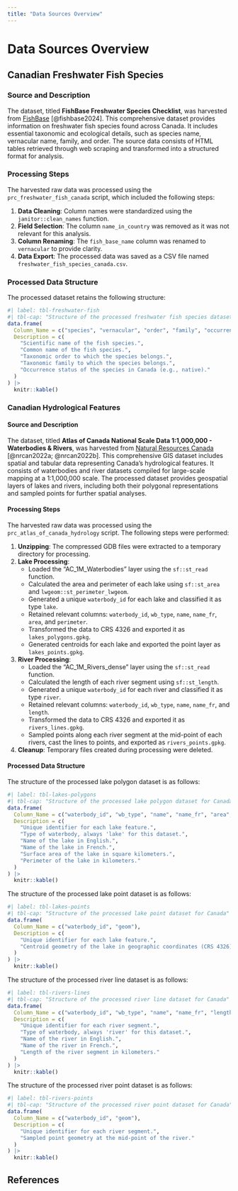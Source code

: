 ```yaml
---
title: "Data Sources Overview"
---
```


# Data Sources Overview

## Canadian Freshwater Fish Species {#sec-freshwater-fish}

### Source and Description

The dataset, titled **FishBase Freshwater Species Checklist**, was harvested from [FishBase](https://www.fishbase.se/) [@fishbase2024]. This comprehensive dataset provides information on freshwater fish species found across Canada. It includes essential taxonomic and ecological details, such as species name, vernacular name, family, and order. The source data consists of HTML tables retrieved through web scraping and transformed into a structured format for analysis.

### Processing Steps

The harvested raw data was processed using the `prc_freshwater_fish_canada` script, which included the following steps:

1. **Data Cleaning**: Column names were standardized using the `janitor::clean_names` function.
2. **Field Selection**: The column `name_in_country` was removed as it was not relevant for this analysis.
3. **Column Renaming**: The `fish_base_name` column was renamed to `vernacular` to provide clarity.
4. **Data Export**: The processed data was saved as a CSV file named `freshwater_fish_species_canada.csv`.

### Processed Data Structure

The processed dataset retains the following structure:

```r
#| label: tbl-freshwater-fish
#| tbl-cap: "Structure of the processed freshwater fish species dataset for Canada"
data.frame(
  Column_Name = c("species", "vernacular", "order", "family", "occurrence"),
  Description = c(
    "Scientific name of the fish species.",
    "Common name of the fish species.",
    "Taxonomic order to which the species belongs.",
    "Taxonomic family to which the species belongs.",
    "Occurrence status of the species in Canada (e.g., native)."
  )
) |>
  knitr::kable()
```

### Canadian Hydrological Features {#sec-canadian-hydrology}

#### Source and Description

The dataset, titled **Atlas of Canada National Scale Data 1:1,000,000 - Waterbodies & Rivers**, was harvested from [Natural Resources Canada](https://open.canada.ca/data/en/dataset/e9931fc7-034c-52ad-91c5-6c64d4ba0065) [@nrcan2022a; @nrcan2022b]. This comprehensive GIS dataset includes spatial and tabular data representing Canada's hydrological features. It consists of waterbodies and river datasets compiled for large-scale mapping at a 1:1,000,000 scale. The processed dataset provides geospatial layers of lakes and rivers, including both their polygonal representations and sampled points for further spatial analyses.

#### Processing Steps

The harvested raw data was processed using the `prc_atlas_of_canada_hydrology` script. The following steps were performed:

1. **Unzipping**: The compressed GDB files were extracted to a temporary directory for processing.
2. **Lake Processing**:
   - Loaded the "AC_1M_Waterbodies" layer using the `sf::st_read` function.
   - Calculated the area and perimeter of each lake using `sf::st_area` and `lwgeom::st_perimeter_lwgeom`.
   - Generated a unique `waterbody_id` for each lake and classified it as type `lake`.
   - Retained relevant columns: `waterbody_id`, `wb_type`, `name`, `name_fr`, `area`, and `perimeter`.
   - Transformed the data to CRS 4326 and exported it as `lakes_polygons.gpkg`.
   - Generated centroids for each lake and exported the point layer as `lakes_points.gpkg`.
3. **River Processing**:
   - Loaded the "AC_1M_Rivers_dense" layer using the `sf::st_read` function.
   - Calculated the length of each river segment using `sf::st_length`.
   - Generated a unique `waterbody_id` for each river and classified it as type `river`.
   - Retained relevant columns: `waterbody_id`, `wb_type`, `name`, `name_fr`, and `length`.
   - Transformed the data to CRS 4326 and exported it as `rivers_lines.gpkg`.
   - Sampled points along each river segment at the mid-point of each rivers, cast the lines to points, and exported as `rivers_points.gpkg`.
4. **Cleanup**: Temporary files created during processing were deleted.

#### Processed Data Structure

The structure of the processed lake polygon dataset is as follows:

```r
#| label: tbl-lakes-polygons
#| tbl-cap: "Structure of the processed lake polygon dataset for Canada"
data.frame(
  Column_Name = c("waterbody_id", "wb_type", "name", "name_fr", "area", "perimeter"),
  Description = c(
    "Unique identifier for each lake feature.",
    "Type of waterbody, always 'lake' for this dataset.",
    "Name of the lake in English.",
    "Name of the lake in French.",
    "Surface area of the lake in square kilometers.",
    "Perimeter of the lake in kilometers."
  )
) |>
  knitr::kable()
```

The structure of the processed lake point dataset is as follows:

```r
#| label: tbl-lakes-points
#| tbl-cap: "Structure of the processed lake point dataset for Canada"
data.frame(
  Column_Name = c("waterbody_id", "geom"),
  Description = c(
    "Unique identifier for each lake feature.",
    "Centroid geometry of the lake in geographic coordinates (CRS 4326)."
  )
) |>
  knitr::kable()
```

The structure of the processed river line dataset is as follows:

```r
#| label: tbl-rivers-lines
#| tbl-cap: "Structure of the processed river line dataset for Canada"
data.frame(
  Column_Name = c("waterbody_id", "wb_type", "name", "name_fr", "length"),
  Description = c(
    "Unique identifier for each river segment.",
    "Type of waterbody, always 'river' for this dataset.",
    "Name of the river in English.",
    "Name of the river in French.",
    "Length of the river segment in kilometers."
  )
) |>
  knitr::kable()
```

The structure of the processed river point dataset is as follows:

```r
#| label: tbl-rivers-points
#| tbl-cap: "Structure of the processed river point dataset for Canada"
data.frame(
  Column_Name = c("waterbody_id", "geom"),
  Description = c(
    "Unique identifier for each river segment.",
    "Sampled point geometry at the mid-point of the river."
  )
) |>
  knitr::kable()
```

## References

